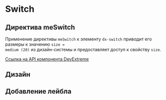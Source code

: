 
<Meta name="Switch Documentation" of={switchStories} />

# Switch

## Директива meSwitch

Применение директивы <code>meSwitch</code> к элементу <code>dx-switch</code>
приводит его размеры к значению <code>size = medium (20)</code> из дизайн-системы и предоставляет доступ к свойству <code>size</code>.

[Ссылка на API компонента DevExtreme](https://js.devexpress.com/Angular/Documentation/ApiReference/UI_Components/dxSwitch/)

<Story of={switchStories.Default} />
<Controls of={switchStories.Default} />
<Source of={switchStories.Default} dark />

## Дизайн

<Figma
  height="50%"
  collapsable
  defaultCollapsed
  url="https://www.figma.com/design/S2KXryEyWLA9cplaicYrVn/Components?node-id=40-276&t=gC6C40DcbGAFZEUK-0"
/>

## Добавление лейбла

<Story of={switchStories.WithLabel} />
<Source of={switchStories.WithLabel} dark />

<style>
  {`
      h2 {
        border-bottom: none !important;
    }
`}
</style>
